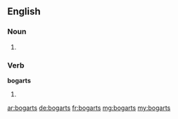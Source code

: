 ==English==

===Noun===
{{head|en}}

# {{plural of|bogart}}

===Verb===
'''bogarts'''

# {{en-third-person singular of|bogart}}

[[ar:bogarts]]
[[de:bogarts]]
[[fr:bogarts]]
[[mg:bogarts]]
[[my:bogarts]]